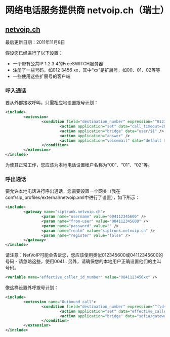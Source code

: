 # 网络电话服务提供商 netvoip.ch（瑞士）


## [netvoip.ch](http://netvoip.ch)

最后更新日期：2011年11月8日

假设您已经进行了以下设置：

* 一个带有公共IP 1.2.3.4的FreeSWITCH服务器
* 注册了一些号码，如012 3456 xx，其中“xx”是扩展号，如00、01、02等等
* 一些使用这些扩展号的客户端

### 呼入通话

要从外部接收呼叫，只需相应地设置拨号计划：

```xml
<include>
        <extension>
                <condition field="destination_number" expression="^0123456(\d{2})$">
                        <action application="set" data="call_timeout=20" />
                        <action application="bridge" data="user/$1" />
                        <action application="answer" />
                        <action application="voicemail" data="default $${domain} $1" />
                </condition>
        </extension>
</include>
```

为使其正常工作，您应该为本地电话设置帐户名称为“00”、“01”、“02”等。

### 呼出通话

要允许本地电话进行呼出通话，您需要设置一个网关（我在conf/sip\_profiles/external/netvoip.xml中进行了设置），如下所示：

```xml
<include>
        <gateway name="siptrunk.netvoip.ch">
                <param name="username" value="004112345600" />
                <param name="from-user" value="004112345600" />
                <param name="password" value="" />
                <param name="realm" value="siptrunk.netvoip.ch" />
                <param name="register" value="false" />
        </gateway>
</include>
```

请注意：NetVoIP可能会告诉您，您应该使用类似012345600或04112345600的号码 - 请忽略这些，使用0041.. 另外，请确保您的本地用户正确设置他们的主叫号码。

```xml
<variable name="effective_caller_id_number" value="0041123456xx" /> 
```

像这样设置外呼拨号计划：

```xml
<include>
        <extension name="Outbound call">
                <condition field="destination_number" expression="^(\d{5,})$">
                        <action application="set" data="effective_callerid_number=004112345600" />
                        <action application="bridge" data="sofia/gateway/siptrunk.netvoip.ch/$1" />
                </condition>
        </extension>
</include> 
```